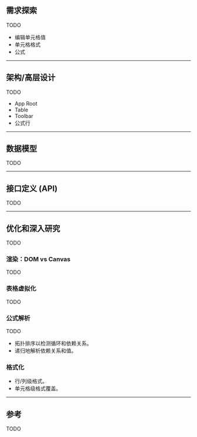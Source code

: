 ## 需求探索

TODO

* 编辑单元格值
* 单元格格式
* 公式

***

## 架构/高层设计

TODO

* App Root
* Table
* Toolbar
* 公式行

***

## 数据模型

TODO

***

## 接口定义 (API)

TODO

***

## 优化和深入研究

TODO

### 渲染：DOM vs Canvas

TODO

### 表格虚拟化

TODO

### 公式解析

TODO

* 拓扑排序以检测循环和依赖关系。
* 递归地解析依赖关系和值。

### 格式化

* 行/列级格式。
* 单元格级格式覆盖。

***

## 参考

TODO

